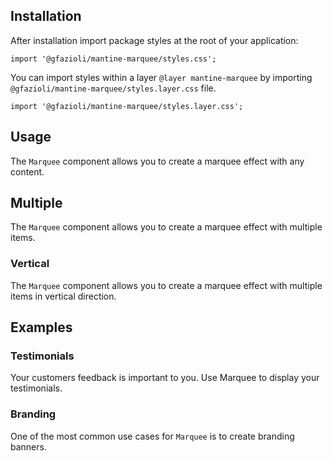
## Installation

<InstallScript packages="@gfazioli/mantine-marquee" />

After installation import package styles at the root of your application:

```tsx
import '@gfazioli/mantine-marquee/styles.css';
```

You can import styles within a layer `@layer mantine-marquee` by importing `@gfazioli/mantine-marquee/styles.layer.css` file.

```tsx
import '@gfazioli/mantine-marquee/styles.layer.css';
```

## Usage

The `Marquee` component allows you to create a marquee effect with any content.

<Demo data={demos.configurator} />

## Multiple

The `Marquee` component allows you to create a marquee effect with multiple items.

<Demo data={demos.multiple} />

### Vertical

The `Marquee` component allows you to create a marquee effect with multiple items in vertical direction.

<Demo data={demos.multipleVertical} />

## Examples

### Testimonials

Your customers feedback is important to you. Use Marquee to display your testimonials.

<Demo data={demos.feedbacks} />

### Branding

One of the most common use cases for `Marquee` is to create branding banners.

<Demo data={demos.example} />
